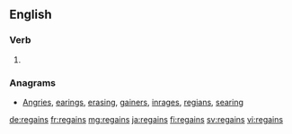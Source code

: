 ==English==

===Verb===
{{head|en|verb form}}

# {{en-third-person singular of|regain}}

===Anagrams===
* [[Angries#English|Angries]], [[earings#English|earings]], [[erasing#English|erasing]], [[gainers#English|gainers]], [[inrages#English|inrages]], [[regians#English|regians]], [[searing#English|searing]]

[[de:regains]]
[[fr:regains]]
[[mg:regains]]
[[ja:regains]]
[[fi:regains]]
[[sv:regains]]
[[vi:regains]]